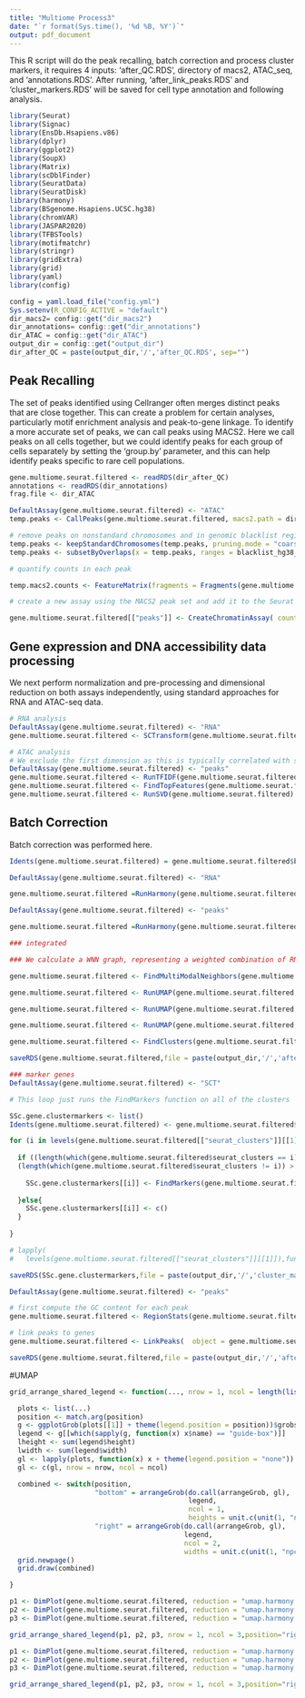 ---
title: "Multiome Process3"
date: "`r format(Sys.time(), '%d %B, %Y')`"
output: pdf_document
---

This R script will do the peak recalling, batch correction and process cluster markers, it requires 4 inputs: 'after_QC.RDS', directory of macs2, ATAC_seq, and 'annotations.RDS'. After running, 'after_link_peaks.RDS' and 'cluster_markers.RDS' will be saved for cell type annotation and following analysis. 

```{r,echo=F,message=F,warning=F}
library(Seurat)
library(Signac)
library(EnsDb.Hsapiens.v86)
library(dplyr)
library(ggplot2)
library(SoupX)
library(Matrix)
library(scDblFinder)
library(SeuratData)
library(SeuratDisk)
library(harmony)
library(BSgenome.Hsapiens.UCSC.hg38)
library(chromVAR)
library(JASPAR2020)
library(TFBSTools)
library(motifmatchr)
library(stringr)
library(gridExtra)
library(grid)
library(yaml)
library(config)

config = yaml.load_file("config.yml")
Sys.setenv(R_CONFIG_ACTIVE = "default")
dir_macs2= config::get("dir_macs2")
dir_annotations= config::get("dir_annotations")
dir_ATAC = config::get("dir_ATAC")
output_dir = config::get("output_dir")
dir_after_QC = paste(output_dir,'/','after_QC.RDS', sep="")
```


## Peak Recalling

The set of peaks identified using Cellranger often merges distinct peaks that are close together. This can create a problem for certain analyses, particularly motif enrichment analysis and peak-to-gene linkage. To identify a more accurate set of peaks, we can call peaks using MACS2. Here we call peaks on all cells together, but we could identify peaks for each group of cells separately by setting the 'group.by' parameter, and this can help identify peaks specific to rare cell populations.


```{r,echo=F,message=F,warning=F}
gene.multiome.seurat.filtered <- readRDS(dir_after_QC)
annotations <- readRDS(dir_annotations)
frag.file <- dir_ATAC

DefaultAssay(gene.multiome.seurat.filtered) <- "ATAC"
temp.peaks <- CallPeaks(gene.multiome.seurat.filtered, macs2.path = dir_macs2)

# remove peaks on nonstandard chromosomes and in genomic blacklist regions
temp.peaks <- keepStandardChromosomes(temp.peaks, pruning.mode = "coarse")
temp.peaks <- subsetByOverlaps(x = temp.peaks, ranges = blacklist_hg38_unified, invert = TRUE)

# quantify counts in each peak

temp.macs2.counts <- FeatureMatrix(fragments = Fragments(gene.multiome.seurat.filtered),  features = temp.peaks,  cells = colnames(gene.multiome.seurat.filtered))

# create a new assay using the MACS2 peak set and add it to the Seurat object

gene.multiome.seurat.filtered[["peaks"]] <- CreateChromatinAssay( counts = temp.macs2.counts,  fragments = frag.file,  annotation = annotations)
```


## Gene expression and DNA accessibility data processing 

We next perform normalization and pre-processing and dimensional reduction on both assays independently, using standard approaches for RNA and ATAC-seq data.

```{r,echo=F,message=F,warning=F}
# RNA analysis
DefaultAssay(gene.multiome.seurat.filtered) <- "RNA"
gene.multiome.seurat.filtered <- SCTransform(gene.multiome.seurat.filtered, verbose = FALSE) %>% RunPCA() 

# ATAC analysis
# We exclude the first dimension as this is typically correlated with sequencing depth
DefaultAssay(gene.multiome.seurat.filtered) <- "peaks"
gene.multiome.seurat.filtered <- RunTFIDF(gene.multiome.seurat.filtered)
gene.multiome.seurat.filtered <- FindTopFeatures(gene.multiome.seurat.filtered, min.cutoff = 'q0')
gene.multiome.seurat.filtered <- RunSVD(gene.multiome.seurat.filtered)
```


## Batch Correction

Batch correction was performed here.

```{r,echo=F,warning=F}

Idents(gene.multiome.seurat.filtered) = gene.multiome.seurat.filtered$batch 

DefaultAssay(gene.multiome.seurat.filtered) <- "RNA"

gene.multiome.seurat.filtered =RunHarmony(gene.multiome.seurat.filtered, group.by.vars=c("batch"),reduction="pca", reduction.save= "harmony.pca",assay.use="SCT")

DefaultAssay(gene.multiome.seurat.filtered) <- "peaks"

gene.multiome.seurat.filtered =RunHarmony(gene.multiome.seurat.filtered, group.by.vars=c("batch"),reduction="lsi", reduction.save= "harmony.lsi",assay.use="peaks", project.dim=F)

```


```{r,echo=F,message=F,warning=F}
### integrated

### We calculate a WNN graph, representing a weighted combination of RNA and ATAC-seq modalities. We use this graph for UMAP visualization and clustering

gene.multiome.seurat.filtered <- FindMultiModalNeighbors(gene.multiome.seurat.filtered, reduction.list = list("harmony.pca", "harmony.lsi"), dims.list = list(1:50, 2:50))

gene.multiome.seurat.filtered <- RunUMAP(gene.multiome.seurat.filtered, dims = 1:50, reduction.name = 'umap.harmony.pca',  reduction="harmony.pca")

gene.multiome.seurat.filtered <- RunUMAP(gene.multiome.seurat.filtered, dims = 1:50, reduction.name = 'umap.harmony.lsi',  reduction="harmony.lsi")

gene.multiome.seurat.filtered <- RunUMAP(gene.multiome.seurat.filtered, nn.name = "weighted.nn", reduction.name = "umap.harmony.wnn")

gene.multiome.seurat.filtered <- FindClusters(gene.multiome.seurat.filtered, graph.name = "wsnn", algorithm = 3, verbose = FALSE)

saveRDS(gene.multiome.seurat.filtered,file = paste(output_dir,'/','after_batch_correction.RDS', sep=""))
```



```{r,echo=F,message=F,warning=F}
### marker genes 
DefaultAssay(gene.multiome.seurat.filtered) <- "SCT"

# This loop just runs the FindMarkers function on all of the clusters

SSc.gene.clustermarkers <- list()
Idents(gene.multiome.seurat.filtered) <- gene.multiome.seurat.filtered$seurat_clusters

for (i in levels(gene.multiome.seurat.filtered[["seurat_clusters"]][[1]])) {
  
  if ((length(which(gene.multiome.seurat.filtered$seurat_clusters == i)) > 3) &
  (length(which(gene.multiome.seurat.filtered$seurat_clusters != i)) > 3)) {
    
    SSc.gene.clustermarkers[[i]] <- FindMarkers(gene.multiome.seurat.filtered,ident.1 = i,min.pct = 0.1, test.use = "wilcox" , logfc.threshold=0.25, only.pos=T)
  
  }else{
    SSc.gene.clustermarkers[[i]] <- c()
  }
  
}

# lapply(
#   levels(gene.multiome.seurat.filtered[["seurat_clusters"]][[1]]),function(x)FindMarkers(gene.multiome.seurat.filtered,ident.1 = x,min.pct = 0.1, test.use = "wilcox" , logfc.threshold=0.25, only.pos=T)) -> SSc.gene.clustermarkers

saveRDS(SSc.gene.clustermarkers,file = paste(output_dir,'/','cluster_markers.RDS', sep=""))
```


```{r,echo=F,message=F,warning=F}
DefaultAssay(gene.multiome.seurat.filtered) <- "peaks"

# first compute the GC content for each peak
gene.multiome.seurat.filtered <- RegionStats(gene.multiome.seurat.filtered, genome = BSgenome.Hsapiens.UCSC.hg38)

# link peaks to genes
gene.multiome.seurat.filtered <- LinkPeaks(  object = gene.multiome.seurat.filtered,  peak.assay = "peaks",  expression.assay = "SCT")

saveRDS(gene.multiome.seurat.filtered,file = paste(output_dir,'/','after_link_peaks.RDS', sep=""))
```

#UMAP

```{r,echo=F,message=F,warning=F,fig.height=5, fig.width=13}

grid_arrange_shared_legend <- function(..., nrow = 1, ncol = length(list(...)), position = c("bottom", "right")) {

  plots <- list(...)
  position <- match.arg(position)
  g <- ggplotGrob(plots[[1]] + theme(legend.position = position))$grobs
  legend <- g[[which(sapply(g, function(x) x$name) == "guide-box")]]
  lheight <- sum(legend$height)
  lwidth <- sum(legend$width)
  gl <- lapply(plots, function(x) x + theme(legend.position = "none"))
  gl <- c(gl, nrow = nrow, ncol = ncol)

  combined <- switch(position,
                     "bottom" = arrangeGrob(do.call(arrangeGrob, gl),
                                            legend,
                                            ncol = 1,
                                            heights = unit.c(unit(1, "npc") - lheight, lheight)),
                     "right" = arrangeGrob(do.call(arrangeGrob, gl),
                                           legend,
                                           ncol = 2,
                                           widths = unit.c(unit(1, "npc") - lwidth, lwidth)))
  grid.newpage()
  grid.draw(combined)

}

p1 <- DimPlot(gene.multiome.seurat.filtered, reduction = "umap.harmony.pca", label = TRUE, label.size = 2.5, repel = TRUE) + ggtitle(paste("RNA (harmony)"))
p2 <- DimPlot(gene.multiome.seurat.filtered, reduction = "umap.harmony.lsi", label = TRUE, label.size = 2.5, repel = TRUE) + ggtitle(paste("ATAC (harmony)"))
p3 <- DimPlot(gene.multiome.seurat.filtered, reduction = "umap.harmony.wnn", label = TRUE, label.size = 2.5, repel = TRUE) + ggtitle(paste("WNN (harmony)"))

grid_arrange_shared_legend(p1, p2, p3, nrow = 1, ncol = 3,position="right")

p1 <- DimPlot(gene.multiome.seurat.filtered, reduction = "umap.harmony.pca", label = TRUE, label.size = 2.5, repel = TRUE, group.by= 'batch') + ggtitle(paste("RNA (harmony) by batch"))
p2 <- DimPlot(gene.multiome.seurat.filtered, reduction = "umap.harmony.lsi", label = TRUE, label.size = 2.5, repel = TRUE, group.by= 'batch') + ggtitle(paste("ATAC (harmony) by batch"))
p3 <- DimPlot(gene.multiome.seurat.filtered, reduction = "umap.harmony.wnn", label = TRUE, label.size = 2.5, repel = TRUE, group.by= 'batch') + ggtitle(paste("WNN (harmony) by batch"))

grid_arrange_shared_legend(p1, p2, p3, nrow = 1, ncol = 3,position="right")
```













